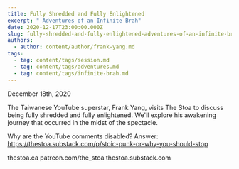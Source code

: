 ```yaml
---
title: Fully Shredded and Fully Enlightened
excerpt: " Adventures of an Infinite Brah"
date: 2020-12-17T23:00:00.000Z
slug: fully-shredded-and-fully-enlightened-adventures-of-an-infinite-brah
authors:
  - author: content/author/frank-yang.md
tags:
  - tag: content/tags/session.md
  - tag: content/tags/adventures.md
  - tag: content/tags/infinite-brah.md
---
```


December 18th, 2020

The Taiwanese YouTube superstar, Frank Yang, visits The Stoa to discuss being fully shredded and fully enlightened. We'll explore his awakening journey that occurred in the midst of the spectacle. 

Why are the YouTube comments disabled? Answer: https://thestoa.substack.com/p/stoic-punk-or-why-you-should-stop

thestoa.ca
patreon.com/the_stoa
thestoa.substack.com
